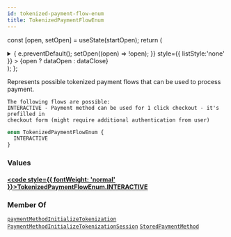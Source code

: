 ```yaml
---
id: tokenized-payment-flow-enum
title: TokenizedPaymentFlowEnum
---
```






const [open, setOpen] = useState(startOpen);
return (
<details {...(open ? { open: true } : {})} className="details" style={{ border:'none', boxShadow:'none', background:'var(--ifm-background-color)' }}>
<summary
onClick={(e) => {
e.preventDefault();
setOpen((open) => !open);
}}
style={{ listStyle:'none' }} >
{open ? dataOpen : dataClose}
</summary>
{open && children}
</details>
);
};

Represents possible tokenized payment flows that can be used to process payment.

    The following flows are possible:
    INTERACTIVE - Payment method can be used for 1 click checkout - it's prefilled in
    checkout form (might require additional authentication from user)

```graphql
enum TokenizedPaymentFlowEnum {
  INTERACTIVE
}
```

### Values

#### [<code style={{ fontWeight: 'normal' }}>TokenizedPaymentFlowEnum.<b>INTERACTIVE</b></code>](#)

### Member Of

[`paymentMethodInitializeTokenization`](../../../api-reference/payments/mutations/payment-method-initialize-tokenization.mdx) <Badge class="badge badge--secondary" text="mutation"/><Bullet />[`PaymentMethodInitializeTokenizationSession`](../../../api-reference/payments/objects/payment-method-initialize-tokenization-session.mdx) <Badge class="badge badge--secondary" text="object"/><Bullet />[`StoredPaymentMethod`](../../../api-reference/payments/objects/stored-payment-method.mdx) <Badge class="badge badge--secondary" text="object"/>
